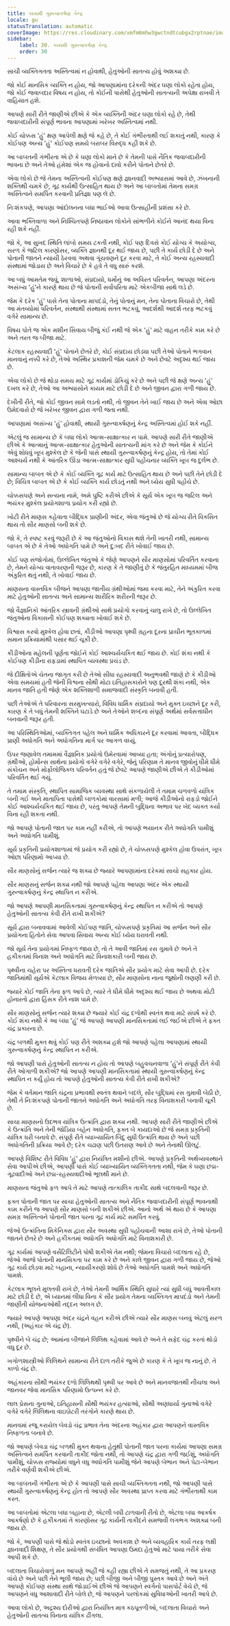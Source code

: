 ```yaml
---
title: કાયમી ગુરુત્વાકર્ષણ કેન્દ્ર
locale: gu
statusTranslation: automatic
coverImage: https://res.cloudinary.com/xmfm6mhw3gwctndtcubgx2rptnae/image/upload/v1740468922/small_cover_tratado_de_psicologia_revolucionaria_a4c0dca4e0.webp
sidebar:
    label: 30. કાયમી ગુરુત્વાકર્ષણ કેન્દ્ર
    order: 30
---
```

સાચી વ્યક્તિગતતા અસ્તિત્વમાં ન હોવાથી, હેતુઓની સાતત્ય હોવું અશક્ય છે.

જો કોઈ માનસિક વ્યક્તિ ન હોય, જો આપણામાંના દરેકની અંદર ઘણા લોકો રહેતા હોય, જો કોઈ જવાબદાર વિષય ન હોય, તો કોઈની પાસેથી હેતુઓની સાતત્યની અપેક્ષા રાખવી તે વાહિયાત હશે.

આપણે સારી રીતે જાણીએ છીએ કે એક વ્યક્તિની અંદર ઘણા લોકો રહે છે, તેથી જવાબદારીની સંપૂર્ણ ભાવના આપણામાં ખરેખર અસ્તિત્વમાં નથી.

કોઈ ચોક્કસ 'હું' ક્ષણ આપેલી ક્ષણે જે કહે છે, તે કોઈ ગંભીરતાથી લઈ શકાતું નથી, કારણ કે કોઈપણ અન્ય 'હું' કોઈપણ સમયે બરાબર વિરુદ્ધ કહી શકે છે.

આ બાબતની ગંભીરતા એ છે કે ઘણા લોકો માને છે કે તેમની પાસે નૈતિક જવાબદારીની ભાવના છે અને તેઓ હંમેશાં એક જ હોવાનો દાવો કરીને પોતાને છેતરે છે.

એવા લોકો છે જે તેમના અસ્તિત્વની કોઈપણ ક્ષણે જ્ઞાનવાદી અભ્યાસમાં આવે છે, ઝંખનાની શક્તિથી ચમકે છે, ગૂઢ કાર્યથી ઉત્સાહિત થાય છે અને આ બાબતોમાં તેમના સમગ્ર અસ્તિત્વને સમર્પિત કરવાની પ્રતિજ્ઞા પણ લે છે.

નિઃશંકપણે, આપણા આંદોલનના બધા ભાઈઓ આવા ઉત્સાહીની પ્રશંસા કરે છે.

આવા ભક્તિવાળા અને નિશ્ચિતપણે નિષ્ઠાવાન લોકોને સાંભળીને કોઈને આનંદ થયા વિના રહી શકે નહીં.

જો કે, આ સુખદ સ્થિતિ લાંબો સમય ટકતી નથી, કોઈ પણ દિવસે કોઈ યોગ્ય કે અયોગ્ય, સરળ કે જટિલ કારણોસર, વ્યક્તિ જ્ઞાનથી દૂર થઈ જાય છે, પછી તે કાર્ય છોડી દે છે અને પોતાની જાતને ન્યાયી ઠેરવવા અથવા ગૂંચવણને દૂર કરવા માટે, તે કોઈ અન્ય રહસ્યવાદી સંસ્થામાં જોડાય છે અને વિચારે છે કે હવે તે વધુ સારું કરશે.

આ બધું આમતેમ જવું, શાળાઓ, સંપ્રદાયો, ધર્મોનું આ અવિરત પરિવર્તન, આપણા અંદરના અસંખ્ય 'હું'ને કારણે થાય છે જે પોતાની સર્વોપરિતા માટે એકબીજા સાથે લડે છે.

જેમ કે દરેક 'હું' પાસે તેના પોતાના માપદંડો, તેનું પોતાનું મન, તેના પોતાના વિચારો છે, તેથી આ મંતવ્યોમાં પરિવર્તન, સંસ્થાથી સંસ્થામાં સતત ભટકવું, આદર્શથી આદર્શ તરફ ભટકવું વગેરે સામાન્ય છે.

વિષય પોતે જ એક મશીન સિવાય બીજું કંઈ નથી જે એક 'હું' માટે વાહન તરીકે કામ કરે છે અને તરત જ બીજા માટે.

કેટલાક રહસ્યવાદી 'હું' પોતાને છેતરે છે, કોઈ સંપ્રદાય છોડ્યા પછી તેઓ પોતાને ભગવાન માનવાનું નક્કી કરે છે, તેઓ અસ્થિર પ્રકાશની જેમ ચમકે છે અને છેવટે અદૃશ્ય થઈ જાય છે.

એવા લોકો છે જે થોડા સમય માટે ગૂઢ કાર્યમાં ડોકિયું કરે છે અને પછી જે ક્ષણે અન્ય 'હું' દખલ કરે છે, તેઓ આ અભ્યાસોને કાયમ માટે છોડી દે છે અને જીવન દ્વારા ગળી જાય છે.

દેખીતી રીતે, જો કોઈ જીવન સામે લડતો નથી, તો જીવન તેને ખાઈ જાય છે અને એવા ઓછા ઉમેદવારો છે જે ખરેખર જીવન દ્વારા ગળી જતા નથી.

આપણામાં અસંખ્ય 'હું' હોવાથી, સ્થાયી ગુરુત્વાકર્ષણનું કેન્દ્ર અસ્તિત્વમાં હોઈ શકે નહીં.

એટલું જ સામાન્ય છે કે બધા લોકો આત્મ-સાક્ષાત્કાર ન પામે. આપણે સારી રીતે જાણીએ છીએ કે આત્માનું આત્મ-સાક્ષાત્કાર હેતુઓની સાતત્યની માંગ કરે છે અને જેમ કે કોઈને એવું શોધવું ખૂબ મુશ્કેલ છે કે જેની પાસે સ્થાયી ગુરુત્વાકર્ષણનું કેન્દ્ર હોય, તો તેમાં કોઈ આશ્ચર્ય નથી કે આંતરિક ઊંડા આત્મ-સાક્ષાત્કાર સુધી પહોંચનાર વ્યક્તિ ખૂબ જ દુર્લભ છે.

સામાન્ય બાબત એ છે કે કોઈ વ્યક્તિ ગૂઢ કાર્ય માટે ઉત્સાહિત થાય છે અને પછી તેને છોડી દે છે; વિચિત્ર બાબત એ છે કે કોઈ વ્યક્તિ કાર્ય છોડતું નથી અને ધ્યેય સુધી પહોંચે છે.

ચોક્કસપણે અને સત્યના નામે, અમે પુષ્ટિ કરીએ છીએ કે સૂર્ય એક ખૂબ જ જટિલ અને ભયંકર મુશ્કેલ પ્રયોગશાળા પ્રયોગ કરી રહ્યો છે.

ખોટી રીતે માણસ કહેવાતા બૌદ્ધિક પ્રાણીની અંદર, એવા જંતુઓ છે જે યોગ્ય રીતે વિકસિત થાય તો સૌર માણસો બની શકે છે.

જો કે, તે સ્પષ્ટ કરવું જરૂરી છે કે આ જંતુઓનો વિકાસ થશે તેની ખાતરી નથી, સામાન્ય બાબત એ છે કે તેઓ અધોગતિ પામે છે અને દુ:ખદ રીતે ખોવાઈ જાય છે.

કોઈ પણ સંજોગોમાં, ઉલ્લેખિત જંતુઓ કે જેણે આપણને સૌર માણસોમાં પરિવર્તિત કરવાના છે, તેમને યોગ્ય વાતાવરણની જરૂર છે, કારણ કે તે જાણીતું છે કે જંતુરહિત માધ્યમમાં બીજ અંકુરિત થતું નથી, તે ખોવાઈ જાય છે.

માણસના વાસ્તવિક બીજને આપણા જાતીય ગ્રંથીઓમાં જમા કરવા માટે, તેને અંકુરિત કરવા માટે હેતુઓની સાતત્ય અને સામાન્ય શારીરિક શરીરની જરૂર છે.

જો વૈજ્ઞાનિકો આંતરિક સ્ત્રાવની ગ્રંથીઓ સાથે પ્રયોગો કરવાનું ચાલુ રાખે છે, તો ઉલ્લેખિત જંતુઓના વિકાસની કોઈપણ શક્યતા ખોવાઈ શકે છે.

વિશ્વાસ કરવો મુશ્કેલ હોવા છતાં, કીડીઓ આપણા પૃથ્વી ગ્રહના દૂરના પ્રાચીન ભૂતકાળમાં સમાન પ્રક્રિયામાંથી પસાર થઈ ચૂકી છે.

કીડીઓના મહેલની પૂર્ણતા જોઈને કોઈ આશ્ચર્યચકિત થઈ જાય છે. કોઈ શંકા નથી કે કોઈપણ કીડીના રાફડામાં સ્થાપિત વ્યવસ્થા પ્રચંડ છે.

જે દીક્ષિતોએ ચેતના જાગૃત કરી છે તેઓ સીધા રહસ્યવાદી અનુભવથી જાણે છે કે કીડીઓ એવા સમયમાં હતી જેની વિશ્વના સૌથી મોટા ઇતિહાસકારોને પણ દૂરથી શંકા નથી, એક માનવ જાતિ હતી જેણે એક શક્તિશાળી સમાજવાદી સંસ્કૃતિ બનાવી હતી.

પછી તેઓએ તે પરિવારના સરમુખત્યારો, વિવિધ ધાર્મિક સંપ્રદાયો અને મુક્ત ઇચ્છાને દૂર કરી, કારણ કે તે બધું તેમની શક્તિને ઘટાડે છે અને તેઓને શબ્દના સંપૂર્ણ અર્થમાં સર્વસત્તાધીન બનવાની જરૂર હતી.

આ પરિસ્થિતિઓમાં, વ્યક્તિગત પહેલ અને ધાર્મિક અધિકારને દૂર કરવામાં આવતા, બૌદ્ધિક પ્રાણી અધોગતિ અને અધોગતિના માર્ગ પર આગળ વધ્યું.

ઉપર જણાવેલ તમામમાં વૈજ્ઞાનિક પ્રયોગો ઉમેરવામાં આવ્યા હતા; અંગોનું પ્રત્યારોપણ, ગ્રંથીઓ, હોર્મોન્સ સાથેના પ્રયોગો વગેરે વગેરે વગેરે, જેનું પરિણામ તે માનવ જીવોનું ધીમે ધીમે સંકોચન અને મોર્ફોલોજિકલ પરિવર્તન હતું જે છેવટે આપણે જાણીએ છીએ તે કીડીઓમાં પરિવર્તિત થઈ ગયું.

તે તમામ સંસ્કૃતિ, સ્થાપિત સામાજિક વ્યવસ્થા સાથે સંકળાયેલી તે તમામ ચળવળો યાંત્રિક બની ગઈ અને માતાપિતા પાસેથી બાળકોમાં વારસામાં મળી; આજે કીડીઓનો રાફડો જોઈને કોઈ આશ્ચર્યચકિત થઈ જાય છે, પરંતુ આપણે તેમની બુદ્ધિના અભાવ પર ખેદ વ્યક્ત કર્યા વિના રહી શકતા નથી.

જો આપણે પોતાની જાત પર કામ નહીં કરીએ, તો આપણે ભયાનક રીતે અધોગતિ પામીશું અને અધોગતિ પામીશું.

સૂર્ય પ્રકૃતિની પ્રયોગશાળામાં જે પ્રયોગ કરી રહ્યો છે, તે ચોક્કસપણે મુશ્કેલ હોવા ઉપરાંત, ખૂબ ઓછા પરિણામો આપ્યા છે.

સૌર માણસોનું સર્જન ત્યારે જ શક્ય છે જ્યારે આપણામાંના દરેકમાં સાચો સહકાર હોય.

સૌર માણસનું સર્જન શક્ય નથી જો આપણે પહેલા આપણા અંદર એક સ્થાયી ગુરુત્વાકર્ષણનું કેન્દ્ર સ્થાપિત ન કરીએ.

જો આપણે આપણી માનસિકતામાં ગુરુત્વાકર્ષણનું કેન્દ્ર સ્થાપિત ન કરીએ તો આપણે હેતુઓની સાતત્ય કેવી રીતે રાખી શકીએ?

સૂર્ય દ્વારા બનાવવામાં આવેલી કોઈપણ જાતિ, ચોક્કસપણે પ્રકૃતિમાં આ સર્જન અને સૌર પ્રયોગના હિતોને સેવા આપવા સિવાય અન્ય કોઈ ધ્યેય ધરાવતી નથી.

જો સૂર્ય તેના પ્રયોગમાં નિષ્ફળ જાય છે, તો તે આવી જાતિમાં રસ ગુમાવે છે અને તે હકીકતમાં વિનાશ અને અધોગતિ માટે વિનાશકારી બની જાય છે.

પૃથ્વીના ચહેરા પર અસ્તિત્વ ધરાવતી દરેક જાતિએ સૌર પ્રયોગ માટે સેવા આપી છે. દરેક જાતિમાંથી સૂર્યએ કેટલાક વિજય મેળવ્યા છે, સૌર માણસોના નાના જૂથોની લણણી કરી છે.

જ્યારે કોઈ જાતિ તેના ફળ આપે છે, ત્યારે તે ધીમે ધીમે અદૃશ્ય થઈ જાય છે અથવા મોટી હોનારતો દ્વારા હિંસક રીતે નાશ પામે છે.

સૌર માણસોનું સર્જન ત્યારે શક્ય છે જ્યારે કોઈ ચંદ્ર દળોથી સ્વતંત્ર થવા માટે સંઘર્ષ કરે છે. કોઈ શંકા નથી કે આ બધા 'હું' જે આપણે આપણી માનસિકતામાં લઈ જઈએ છીએ તે ફક્ત ચંદ્ર પ્રકારના છે.

ચંદ્ર બળથી મુક્ત થવું કોઈ પણ રીતે અશક્ય હશે જો આપણે પહેલા આપણામાં સ્થાયી ગુરુત્વાકર્ષણનું કેન્દ્ર સ્થાપિત ન કરીએ.

જો આપણી પાસે હેતુઓની સાતત્ય ન હોય તો આપણે બહુવચનવાળા 'હું'ને સંપૂર્ણ રીતે કેવી રીતે ઓગાળી શકીએ? જો આપણે આપણી માનસિકતામાં સ્થાયી ગુરુત્વાકર્ષણનું કેન્દ્ર સ્થાપિત ન કર્યું હોય તો આપણે હેતુઓની સાતત્ય કેવી રીતે રાખી શકીએ?

જેમ કે વર્તમાન જાતિ ચંદ્રના પ્રભાવથી સ્વતંત્ર થવાને બદલે, સૌર બુદ્ધિમાં રસ ગુમાવી બેઠી છે, તેથી તે નિઃશંકપણે પોતાની જાતને અધોગતિ અને અધોગતિ તરફ વિનાશકારી બનાવી ચૂકી છે.

સાચા માણસનો ઉદભવ યાંત્રિક ઉત્ક્રાંતિ દ્વારા શક્ય નથી. આપણે સારી રીતે જાણીએ છીએ કે ઉત્ક્રાંતિ અને તેની જોડિયા બહેન અધોગતિ, ફક્ત બે કાયદાઓ છે જે સમગ્ર પ્રકૃતિની યાંત્રિક ધરી બનાવે છે. સંપૂર્ણ રીતે વ્યાખ્યાયિત બિંદુ સુધી ઉત્ક્રાંતિ થાય છે અને પછી અધોગતિની પ્રક્રિયા આવે છે; દરેક ચઢાણ પછી ઉતરાણ આવે છે અને તેનાથી ઊલટું.

આપણે વિશિષ્ટ રીતે વિવિધ 'હું' દ્વારા નિયંત્રિત મશીનો છીએ. આપણે પ્રકૃતિની અર્થવ્યવસ્થાને સેવા આપીએ છીએ, આપણી પાસે કોઈ વ્યાખ્યાયિત વ્યક્તિગતતા નથી, જેમ કે ઘણા છદ્મ-ગૂઢવાદીઓ અને છદ્મ-રહસ્યવાદીઓ ભૂલથી માને છે.

માણસના જંતુઓ ફળ આપે તે માટે આપણે તાત્કાલિક તાકીદ સાથે બદલવાની જરૂર છે.

ફક્ત પોતાની જાત પર સાચા હેતુઓની સાતત્ય અને નૈતિક જવાબદારીની સંપૂર્ણ ભાવનાથી કામ કરીને જ આપણે સૌર માણસો બની શકીએ છીએ. આનો અર્થ એ થાય છે કે આપણા સમગ્ર અસ્તિત્વને પોતાની જાત પરના ગૂઢ કાર્ય માટે સમર્પિત કરવું.

જેઓ ઉત્ક્રાંતિના મિકેનિક્સ દ્વારા સૌર અવસ્થા સુધી પહોંચવાની આશા રાખે છે, તેઓ પોતાની જાતને છેતરે છે અને હકીકતમાં અધોગતિ અધોગતિ માટે વિનાશકારી છે.

ગૂઢ કાર્યમાં આપણે વર્સેટિલિટીને પોષી શકીએ તેમ નથી; જેમના વિચારો બદલાતા રહે છે, જેઓ આજે પોતાની માનસિકતા પર કામ કરે છે અને કાલે જીવન દ્વારા ગળી જાય છે, જેઓ ગૂઢ કાર્ય છોડવા માટે બહાના, ન્યાયીકરણો શોધે છે તેઓ અધોગતિ પામશે અને અધોગતિ પામશે.

કેટલાક ભૂલને મુલતવી રાખે છે, તેઓ તેમની આર્થિક સ્થિતિ સુધારે ત્યાં સુધી બધું આવતીકાલ માટે છોડી દે છે, એ ધ્યાનમાં લીધા વિના કે સૌર પ્રયોગ તેમના વ્યક્તિગત માપદંડો અને તેમની જાણીતી યોજનાઓથી તદ્દન અલગ છે.

જ્યારે આપણે આપણા અંદર ચંદ્રને વહન કરીએ છીએ ત્યારે સૌર માણસ બનવું એટલું સરળ નથી, (અહંકાર એ ચંદ્ર છે).

પૃથ્વીને બે ચંદ્ર છે; આમાંના બીજાને લિલિથ કહેવામાં આવે છે અને તે સફેદ ચંદ્ર કરતાં થોડો વધુ દૂર છે.

ખગોળશાસ્ત્રીઓ લિલિથને સામાન્ય રીતે દાળ તરીકે જુએ છે કારણ કે તે ખૂબ જ નાનું છે. તે કાળો ચંદ્ર છે.

અહંકારના સૌથી ભયંકર દળો લિલિથથી પૃથ્વી પર આવે છે અને માનવજાતથી નીચલા અને જાનવર જેવા માનસિક પરિણામો ઉત્પન્ન કરે છે.

લાલ પ્રેસના ગુનાઓ, ઇતિહાસની સૌથી ભયંકર હત્યાઓ, સૌથી અણધાર્યા ગુનાઓ વગેરે વગેરે વગેરે લિલિથના વાઇબ્રેટરી તરંગોને કારણે થાય છે.

માનવમાં રજૂ કરાયેલ બેવડો ચંદ્ર પ્રભાવ તેના અંદરના અહંકાર દ્વારા આપણને વાસ્તવિક નિષ્ફળતા બનાવે છે.

જો આપણે બેવડા ચંદ્ર બળથી મુક્ત થવાના હેતુથી પોતાની જાત પરના કાર્યમાં આપણા સમગ્ર અસ્તિત્વને સમર્પિત કરવાની તાકીદ જોતા નથી, તો આપણે ચંદ્ર દ્વારા ગળી જઈશું, અધોગતિ પામીશું, ચોક્કસ રાજ્યોમાં વધુને વધુ અધોગતિ પામીશું જેને આપણે બેભાન અને પેટા-બેભાન તરીકે વર્ણવી શકીએ છીએ.

આ બાબતની ગંભીરતા એ છે કે આપણી પાસે સાચી વ્યક્તિગતતા નથી, જો આપણી પાસે સ્થાયી ગુરુત્વાકર્ષણનું કેન્દ્ર હોત તો આપણે સૌર અવસ્થા પ્રાપ્ત કરવા માટે ગંભીરતાથી કામ કરત.

આ બાબતોમાં એટલા બધા બહાના છે, એટલી બધી ટાળવાની રીતો છે, એટલા બધા આકર્ષક આકર્ષણો છે કે હકીકતમાં તે કારણોસર ગૂઢ કાર્યની તાકીદને સમજવી લગભગ અશક્ય બની જાય છે.

જો કે, આપણી પાસે જે થોડો સ્વતંત્ર ઇચ્છાનો અવકાશ છે અને વ્યવહારિક કાર્ય તરફ લક્ષી જ્ઞાનવાદી શિક્ષણ, તે સૌર પ્રયોગથી સંબંધિત આપણા ઉમદા હેતુઓ માટે પાયા તરીકે સેવા આપી શકે છે.

બદલાતા વિચારોવાળું મન આપણે અહીં જે કહી રહ્યા છીએ તે સમજતું નથી, તે આ પ્રકરણ વાંચે છે અને પછી તેને ભૂલી જાય છે; પછી બીજી અને બીજી પુસ્તક આવે છે અને અંતે આપણે કોઈપણ સંસ્થા સાથે જોડાઈએ છીએ જે આપણને સ્વર્ગનો પાસપોર્ટ વેચે છે, જે આપણને વધુ આશાવાદી રીતે બોલે છે, જે આપણને પરલોકમાં સુવિધાઓની ખાતરી આપે છે.

આવા લોકો છે, અદ્રશ્ય દોરીઓ દ્વારા નિયંત્રિત માત્ર કઠપૂતળીઓ, બદલાતા વિચારો અને હેતુઓની સાતત્ય વિનાના યાંત્રિક ઢીંગલા.
